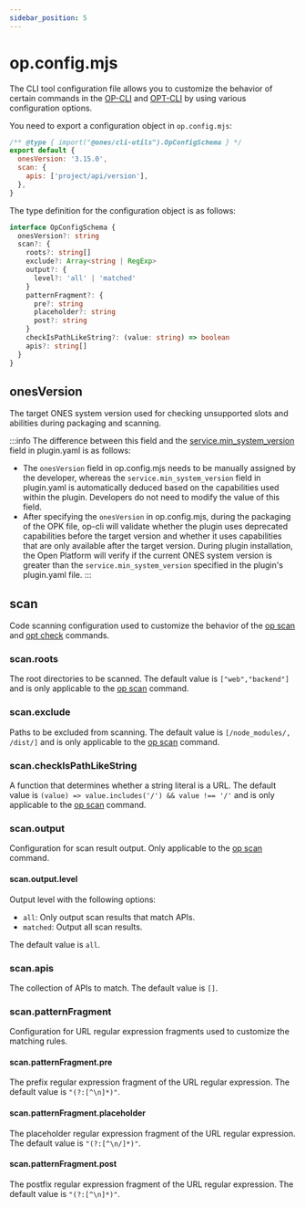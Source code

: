 ```yaml
---
sidebar_position: 5
---
```


# op.config.mjs

The CLI tool configuration file allows you to customize the behavior of certain commands in the [OP-CLI](../../tools/cli/op-cli.mdx) and [OPT-CLI](../../tools/cli/opt-cli.mdx) by using various configuration options.

You need to export a configuration object in `op.config.mjs`:

```js title="op.config.mjs"
/** @type { import("@ones/cli-utils").OpConfigSchema } */
export default {
  onesVersion: '3.15.0',
  scan: {
    apis: ['project/api/version'],
  },
}
```

The type definition for the configuration object is as follows:

```ts
interface OpConfigSchema {
  onesVersion?: string
  scan?: {
    roots?: string[]
    exclude?: Array<string | RegExp>
    output?: {
      level?: 'all' | 'matched'
    }
    patternFragment?: {
      pre?: string
      placeholder?: string
      post?: string
    }
    checkIsPathLikeString?: (value: string) => boolean
    apis?: string[]
  }
}
```

## onesVersion

The target ONES system version used for checking unsupported slots and abilities during packaging and scanning.

:::info
The difference between this field and the [service.min_system_version](./plugin.yaml.mdx#min_system_version) field in plugin.yaml is as follows:

- The `onesVersion` field in op.config.mjs needs to be manually assigned by the developer, whereas the `service.min_system_version` field in plugin.yaml is automatically deduced based on the capabilities used within the plugin. Developers do not need to modify the value of this field.
- After specifying the `onesVersion` in op.config.mjs, during the packaging of the OPK file, op-cli will validate whether the plugin uses deprecated capabilities before the target version and whether it uses capabilities that are only available after the target version. During plugin installation, the Open Platform will verify if the current ONES system version is greater than the `service.min_system_version` specified in the plugin's plugin.yaml file.
  :::

## scan

Code scanning configuration used to customize the behavior of the [op scan](../../tools/cli/op-cli.mdx#scan) and [opt check](../../tools/cli/opt-cli.mdx#check) commands.

### scan.roots

The root directories to be scanned. The default value is `["web","backend"]` and is only applicable to the [op scan](../../tools/cli/op-cli.mdx#scan) command.

### scan.exclude

Paths to be excluded from scanning. The default value is `[/node_modules/, /dist/]` and is only applicable to the [op scan](../../tools/cli/op-cli.mdx#scan) command.

### scan.checkIsPathLikeString

A function that determines whether a string literal is a URL. The default value is `(value) => value.includes('/') && value !== '/'` and is only applicable to the [op scan](../../tools/cli/op-cli.mdx#scan) command.

### scan.output

Configuration for scan result output. Only applicable to the [op scan](../../tools/cli/op-cli.mdx#scan) command.

#### scan.output.level

Output level with the following options:

- `all`: Only output scan results that match APIs.
- `matched`: Output all scan results.

The default value is `all`.

### scan.apis

The collection of APIs to match. The default value is `[]`.

### scan.patternFragment

Configuration for URL regular expression fragments used to customize the matching rules.

#### scan.patternFragment.pre

The prefix regular expression fragment of the URL regular expression. The default value is `"(?:[^\n]*)"`.

#### scan.patternFragment.placeholder

The placeholder regular expression fragment of the URL regular expression. The default value is `"(?:[^\n/]*)"`.

#### scan.patternFragment.post

The postfix regular expression fragment of the URL regular expression. The default value is `"(?:[^\n]*)"`.
